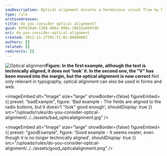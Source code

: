 ```yaml
---
seoDescription: Optical alignment ensures a harmonious visual flow by balancing text and whitespace to create a pleasing layout.
type: rule
archivedreason:
title: Do you consider optical alignment?
guid: 695b28a6-1360-486a-908e-20016a6b9fdb
uri: do-you-consider-optical-alignment
created: 2012-11-27T01:51:02.0000000Z
authors: []
related: []
redirects: []
---
```


![Optical alignment](../../assets/opticalalignment.jpg)**Figure: In the first example, although the text is technically aligned, it does not 'look' it. In the second one, the "V" has been moved into the margin, but the optical alignment is now correct**
Not only relevant in typography, optical alignment can also be used in forms and web.

<imageEmbed
  alt="Image"
  size="large"
  showBorder={false}
  figureEmbed={{
    preset: "badExample",
    figure: 'Bad example - The fields are aligned to the radio buttons, but it doesn\'t "look" good enough',
    shouldDisplay: true
  }}
  src="/uploads/rules/do-you-consider-optical-alignment/../../assets/bad_opticalalignment.jpg"
/>

<imageEmbed
  alt="Image"
  size="large"
  showBorder={false}
  figureEmbed={{
    preset: "goodExample",
    figure: 'Good example - It seems neater, even though it is no longer technically aligned',
    shouldDisplay: true
  }}
  src="/uploads/rules/do-you-consider-optical-alignment/../../assets/good_opticalalignment.png"
/>